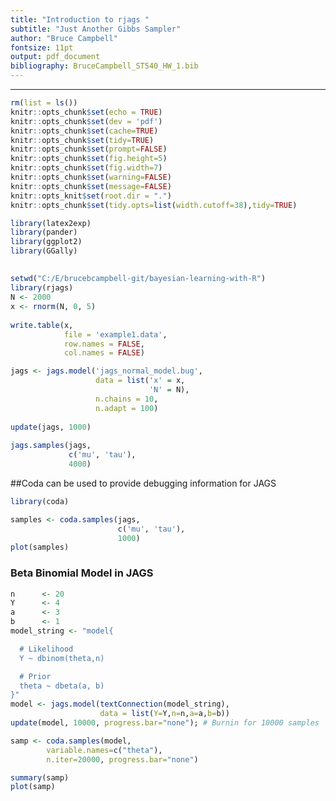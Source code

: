 ```yaml
---
title: "Introduction to rjags "
subtitle: "Just Another Gibbs Sampler"
author: "Bruce Campbell"
fontsize: 11pt
output: pdf_document
bibliography: BruceCampbell_ST540_HW_1.bib
---
```


---
```r
rm(list = ls())
knitr::opts_chunk$set(echo = TRUE)
knitr::opts_chunk$set(dev = 'pdf')
knitr::opts_chunk$set(cache=TRUE)
knitr::opts_chunk$set(tidy=TRUE)
knitr::opts_chunk$set(prompt=FALSE)
knitr::opts_chunk$set(fig.height=5)
knitr::opts_chunk$set(fig.width=7)
knitr::opts_chunk$set(warning=FALSE)
knitr::opts_chunk$set(message=FALSE)
knitr::opts_knit$set(root.dir = ".")
knitr::opts_chunk$set(tidy.opts=list(width.cutoff=38),tidy=TRUE)

library(latex2exp)   
library(pander)
library(ggplot2)
library(GGally)

```

##

```r
setwd("C:/E/brucebcampbell-git/bayesian-learning-with-R")
library(rjags)
N <- 2000
x <- rnorm(N, 0, 5)
 
write.table(x,
            file = 'example1.data',
            row.names = FALSE,
            col.names = FALSE)

jags <- jags.model('jags_normal_model.bug',
                   data = list('x' = x,
                               'N' = N),
                   n.chains = 10,
                   n.adapt = 100)
 
update(jags, 1000)
 
jags.samples(jags,
             c('mu', 'tau'),
             4000)

```

##Coda can be used to provide debugging information for JAGS
```r
library(coda)

samples <- coda.samples(jags,
                        c('mu', 'tau'),
                        1000)
plot(samples)
```


### Beta Binomial Model in JAGS

```r
n      <- 20
Y      <- 4
a      <- 3
b      <- 1
model_string <- "model{

  # Likelihood
  Y ~ dbinom(theta,n)

  # Prior
  theta ~ dbeta(a, b)
}"
model <- jags.model(textConnection(model_string), 
                    data = list(Y=Y,n=n,a=a,b=b))
update(model, 10000, progress.bar="none"); # Burnin for 10000 samples

samp <- coda.samples(model, 
        variable.names=c("theta"), 
        n.iter=20000, progress.bar="none")

summary(samp)
plot(samp)
```


